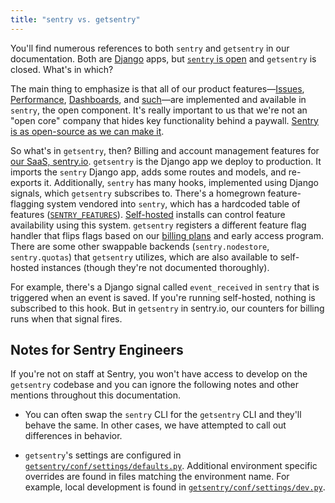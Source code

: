 ```yaml
---
title: "sentry vs. getsentry"
---
```


You'll find numerous references to both `sentry` and `getsentry` in our documentation. Both are [Django](https://www.djangoproject.com/) apps, but [`sentry` is open](https://github.com/getsentry/sentry) and `getsentry` is closed. What's in which?

The main thing to emphasize is that all of our product features—[Issues](https://docs.sentry.io/product/issues/), [Performance](https://docs.sentry.io/product/performance/), [Dashboards](https://docs.sentry.io/product/dashboards/), and [such](https://docs.sentry.io/product/)—are implemented and available in `sentry`, the open component. It's really important to us that we're not an "open core" company that hides key functionality behind a paywall. [Sentry is as open-source as we can make it](https://open.sentry.io/licensing/).

So what's in `getsentry`, then? Billing and account management features for [our SaaS, sentry.io](https://sentry.io/). `getsentry` is the Django app we deploy to production. It imports the `sentry` Django app, adds some routes and models, and re-exports it.  Additionally, `sentry` has many hooks, implemented using Django signals, which `getsentry` subscribes to. There's a homegrown feature-flagging system vendored into `sentry`, which has a hardcoded table of features ([`SENTRY_FEATURES`](https://github.com/getsentry/sentry/blob/master/src/sentry/features/__init__.py)).  [Self-hosted](/self-hosted/) installs can control feature availability using this system. `getsentry` registers a different feature flag handler that flips flags based on our [billing plans](https://sentry.io/pricing/) and early access program. There are some other swappable backends (`sentry.nodestore`, `sentry.quotas`) that `getsentry` utilizes, which are also available to self-hosted instances (though they're not documented thoroughly).

For example, there's a Django signal called `event_received` in `sentry` that is triggered when an event is saved. If you're running self-hosted, nothing is subscribed to this hook. But in `getsentry` in sentry.io, our counters for billing runs when that signal fires.

## Notes for Sentry Engineers

If you're not on staff at Sentry, you won't have access to develop on the `getsentry` codebase and you can ignore the following notes and other mentions throughout this documentation.

- You can often swap the `sentry` CLI for the `getsentry` CLI and they'll behave the same. In other cases, we have attempted to call out differences in behavior.

- `getsentry`'s settings are configured in [`getsentry/conf/settings/defaults.py`](https://github.com/getsentry/getsentry/blob/master/getsentry/conf/settings/defaults.py).  Additional environment specific overrides are found in files matching the environment name. For example, local development is found in [`getsentry/conf/settings/dev.py`](https://github.com/getsentry/getsentry/blob/master/getsentry/conf/settings/dev.py).
